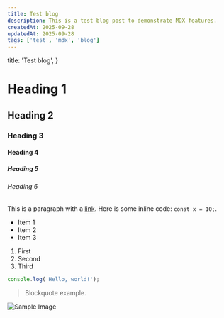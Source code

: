 ```yaml
---
title: Test blog
description: This is a test blog post to demonstrate MDX features.
createdAt: 2025-09-28
updatedAt: 2025-09-28
tags: ['test', 'mdx', 'blog']
---
```


  title: 'Test blog',
}

# Heading 1
## Heading 2
### Heading 3
#### Heading 4
##### Heading 5
###### Heading 6

This is a paragraph with a [link](/guesart). Here is some inline code: `const x = 10;`.

- Item 1
- Item 2
- Item 3

1. First
2. Second
3. Third

```javascript
console.log('Hello, world!');
```

> Blockquote example.

![Sample Image](https://placehold.co/600x400 "Sample Image")
